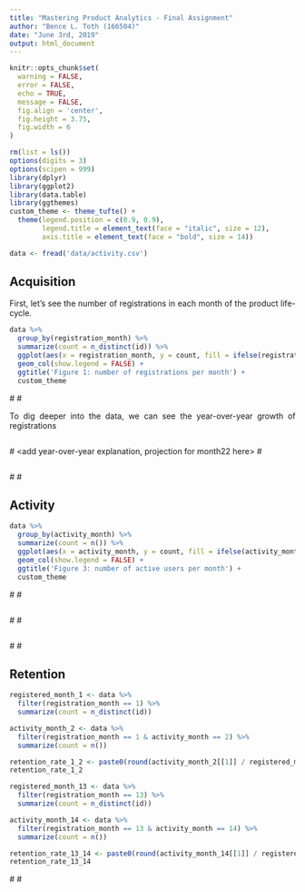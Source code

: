 ```yaml
---
title: "Mastering Product Analytics - Final Assignment"
author: "Bence L. Toth (166504)"
date: "June 3rd, 2019"
output: html_document
---
```


<style>
body {
text-align: justify}
</style>

```r
knitr::opts_chunk$set(
  warning = FALSE,
  error = FALSE,
  echo = TRUE,
  message = FALSE,
  fig.align = 'center',
  fig.height = 3.75,
  fig.width = 6
)
```


```r
rm(list = ls())
options(digits = 3)
options(scipen = 999)
library(dplyr)
library(ggplot2)
library(data.table)
library(ggthemes)
custom_theme <- theme_tufte() +
  theme(legend.position = c(0.9, 0.9),
        legend.title = element_text(face = "italic", size = 12),
        axis.title = element_text(face = "bold", size = 14))

```


```r
data <- fread('data/activity.csv')
```


## Acquisition

First, let's see the number of registrations in each month of the product life-cycle.

```r
data %>%
  group_by(registration_month) %>% 
  summarize(count = n_distinct(id)) %>% 
  ggplot(aes(x = registration_month, y = count, fill = ifelse(registration_month <= 12, 1, 2))) +
  geom_col(show.legend = FALSE) +
  ggtitle('Figure 1: number of registrations per month') +
  custom_theme
```

\# <add summary of plot here> \#

To dig deeper into the data, we can see the year-over-year growth of registrations 

```r

```

\# <add year-over-year explanation, projection for month22 here> \#

```r

```

\# <add regional difference explanation in registration here> \#

## Activity

```r
data %>%
  group_by(activity_month) %>% 
  summarize(count = n()) %>% 
  ggplot(aes(x = activity_month, y = count, fill = ifelse(activity_month <= 12, 1, 2))) +
  geom_col(show.legend = FALSE) +
  ggtitle('Figure 3: number of active users per month') +
  custom_theme
```

\# <add summary of plot here> \#


```r

```

\# <add summary of plot here> \#

```r

```

\# <add summary of plot here> \#

## Retention

```r
registered_month_1 <- data %>%
  filter(registration_month == 1) %>% 
  summarize(count = n_distinct(id))

activity_month_2 <- data %>% 
  filter(registration_month == 1 & activity_month == 2) %>% 
  summarize(count = n())

retention_rate_1_2 <- paste0(round(activity_month_2[[1]] / registered_month_1[[1]], 4) * 100, '%')
retention_rate_1_2
```


```r
registered_month_13 <- data %>%
  filter(registration_month == 13) %>% 
  summarize(count = n_distinct(id))

activity_month_14 <- data %>% 
  filter(registration_month == 13 & activity_month == 14) %>% 
  summarize(count = n())

retention_rate_13_14 <- paste0(round(activity_month_14[[1]] / registered_month_13[[1]], 4) * 100, '%')
retention_rate_13_14
```

\# <add difference explanation here> \#


```r

```


```r

```

